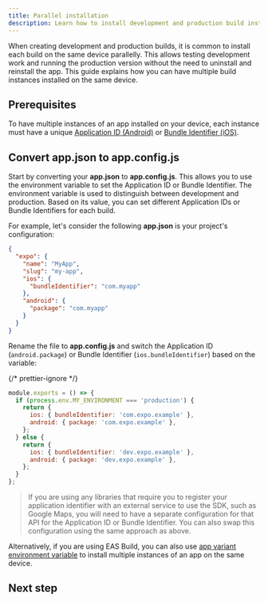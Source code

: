```yaml
---
title: Parallel installation
description: Learn how to install development and production build instances at the same time on the same device.
---
```



When creating development and production builds, it is common to install each build on the same device parallelly. This allows testing development work and running the production version without the need to uninstall and reinstall the app. This guide explains how you can have multiple build instances installed on the same device.

## Prerequisites

To have multiple instances of an app installed on your device, each instance must have a unique [Application ID (Android)](/versions/latest/config/app/#package) or [Bundle Identifier (iOS)](/versions/latest/config/app/#bundleidentifier).

## Convert app.json to app.config.js

Start by converting your **app.json** to **app.config.js**. This allows you to use the environment variable to set the Application ID or Bundle Identifier. The environment variable is used to distinguish between development and production. Based on its value, you can set different Application IDs or Bundle Identifiers for each build.

For example, let's consider the following **app.json** is your project's configuration:

```json app.json
{
  "expo": {
    "name": "MyApp",
    "slug": "my-app",
    "ios": {
      "bundleIdentifier": "com.myapp"
    },
    "android": {
      "package": "com.myapp"
    }
  }
}
```

Rename the file to **app.config.js** and switch the Application ID (`android.package`) or Bundle Identifier (`ios.bundleIdentifier`) based on the variable:

{/* prettier-ignore */}
```js app.config.js
module.exports = () => {
  if (process.env.MY_ENVIRONMENT === 'production') {
    return {
      ios: { bundleIdentifier: 'com.expo.example' },
      android: { package: 'com.expo.example' },
    };
  } else {
    return {
      ios: { bundleIdentifier: 'dev.expo.example' },
      android: { package: 'dev.expo.example' },
    };
  }
};
```

> If you are using any libraries that require you to register your application identifier with an external service to use the SDK, such as Google Maps, you will need to have a separate configuration for that API for the Application ID or Bundle Identifier. You can also swap this configuration using the same approach as above.

Alternatively, if you are using EAS Build, you can also use [app variant environment variable](/build-reference/variants/#in-managed-project) to install multiple instances of an app on the same device.

## Next step

<BoxLink
  title="Tools, workflows and extensions"
  description="Tools, workflows and extensions
description: Learn more about different tools, workflows and extensions available when working with development builds."
  href="/develop/development-builds/development-workflows/"
/>
